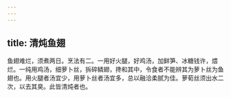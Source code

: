 ```yaml
---
---
---
```

title: 清炖鱼翅
---



鱼翅难烂，须煮两日。烹法有二。一用好火腿，好鸡汤，加鲜笋、冰糖钱许，煨烂。一纯用鸡汤，细萝卜丝，拆碎鳞翅，搀和其中，令食者不能辨其为萝卜丝为鱼翅也。用火腿者汤宜少，用萝卜丝者汤宜多，总以融洽柔腻为佳。萝荀丝须出水二次，以去其臭。此皆清炖者也。